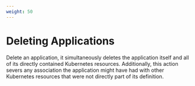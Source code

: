 ```yaml
---
weight: 50
---
```


# Deleting Applications

Delete an application, it simultaneously deletes the application itself and all of its directly contained Kubernetes resources. Additionally, this action severs any association the application might have had with other Kubernetes resources that were not directly part of its definition.
